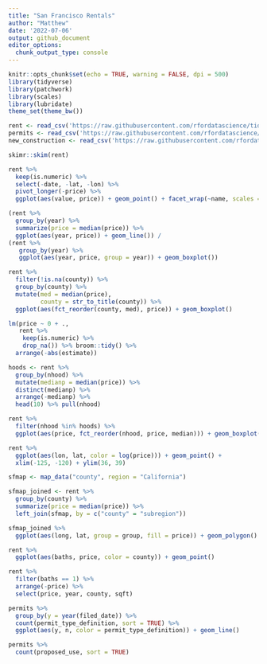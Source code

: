 ```yaml
---
title: "San Francisco Rentals"
author: "Matthew"
date: '2022-07-06'
output: github_document
editor_options: 
  chunk_output_type: console
---
```


```r
knitr::opts_chunk$set(echo = TRUE, warning = FALSE, dpi = 500)
library(tidyverse)
library(patchwork)
library(scales)
library(lubridate)
theme_set(theme_bw())
```



```r
rent <- read_csv('https://raw.githubusercontent.com/rfordatascience/tidytuesday/master/data/2022/2022-07-05/rent.csv')
permits <- read_csv('https://raw.githubusercontent.com/rfordatascience/tidytuesday/master/data/2022/2022-07-05/sf_permits.csv')
new_construction <- read_csv('https://raw.githubusercontent.com/rfordatascience/tidytuesday/master/data/2022/2022-07-05/new_construction.csv')
```



```r
skimr::skim(rent)
```
 


```r
rent %>% 
  keep(is.numeric) %>% 
  select(-date, -lat, -lon) %>% 
  pivot_longer(-price) %>% 
  ggplot(aes(value, price)) + geom_point() + facet_wrap(~name, scales = "free")
```





```r
(rent %>% 
  group_by(year) %>% 
  summarize(price = median(price)) %>% 
  ggplot(aes(year, price)) + geom_line()) /
(rent %>% 
   group_by(year) %>% 
   ggplot(aes(year, price, group = year)) + geom_boxplot())
```



```r
rent %>% 
  filter(!is.na(county)) %>% 
  group_by(county) %>% 
  mutate(med = median(price),
         county = str_to_title(county)) %>% 
  ggplot(aes(fct_reorder(county, med), price)) + geom_boxplot()
```



```r
lm(price ~ 0 + ., 
   rent %>% 
    keep(is.numeric) %>% 
    drop_na()) %>% broom::tidy() %>% 
  arrange(-abs(estimate))
```



```r
hoods <- rent %>% 
  group_by(nhood) %>%
  mutate(medianp = median(price)) %>%
  distinct(medianp) %>% 
  arrange(-medianp) %>% 
  head(10) %>% pull(nhood)

rent %>% 
  filter(nhood %in% hoods) %>% 
  ggplot(aes(price, fct_reorder(nhood, price, median))) + geom_boxplot()
```



```r
rent %>% 
  ggplot(aes(lon, lat, color = log(price))) + geom_point() +
  xlim(-125, -120) + ylim(36, 39)

sfmap <- map_data("county", region = "California")

sfmap_joined <- rent %>% 
  group_by(county) %>% 
  summarize(price = median(price)) %>% 
  left_join(sfmap, by = c("county" = "subregion"))
```



```r
sfmap_joined %>% 
  ggplot(aes(long, lat, group = group, fill = price)) + geom_polygon()
```



```r
rent %>% 
  ggplot(aes(baths, price, color = county)) + geom_point()

rent %>% 
  filter(baths == 1) %>% 
  arrange(-price) %>% 
  select(price, year, county, sqft)
```



```r
permits %>% 
  group_by(y = year(filed_date)) %>% 
  count(permit_type_definition, sort = TRUE) %>% 
  ggplot(aes(y, n, color = permit_type_definition)) + geom_line()
```



```r
permits %>% 
  count(proposed_use, sort = TRUE)
```

